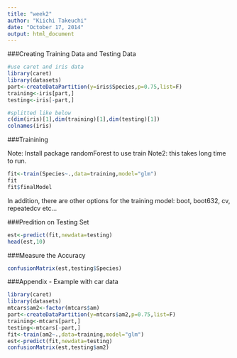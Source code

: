 ```yaml
---
title: "week2"
author: "Kiichi Takeuchi"
date: "October 17, 2014"
output: html_document
---
```


###Creating Training Data and Testing Data

```r
#use caret and iris data
library(caret)
library(datasets)
part<-createDataPartition(y=iris$Species,p=0.75,list=F)
training<-iris[part,]
testing<-iris[-part,]

#splitted like below
c(dim(iris)[1],dim(training)[1],dim(testing)[1])
colnames(iris)
```



###Trainining

Note: Install package randomForest to use train
Note2: this takes long time to run.

```r
fit<-train(Species~.,data=training,model="glm")
fit
fit$finalModel
```

In addition, there are other options for the training model: boot, boot632, cv, repeatedcv etc...

###Predition on Testing Set

```r
est<-predict(fit,newdata=testing)
head(est,10)
```


###Measure the Accuracy

```r
confusionMatrix(est,testing$Species)
```



###Appendix - Example with car data
```r
library(caret)
library(datasets)
mtcars$am2<-factor(mtcars$am)
part<-createDataPartition(y=mtcars$am2,p=0.75,list=F)
training<-mtcars[part,]
testing<-mtcars[-part,]
fit<-train(am2~.,data=training,model="glm")
est<-predict(fit,newdata=testing)
confusionMatrix(est,testing$am2)
```






